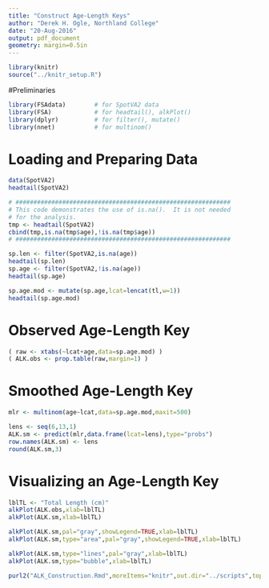 ```yaml
---
title: "Construct Age-Length Keys"
author: "Derek H. Ogle, Northland College"
date: "20-Aug-2016"
output: pdf_document
geometry: margin=0.5in
---
```


```r
library(knitr)
source("../knitr_setup.R")
```

#Preliminaries
```r
library(FSAdata)        # for SpotVA2 data
library(FSA)            # for headtail(), alkPlot()
library(dplyr)          # for filter(), mutate()
library(nnet)           # for multinom()
```

# Loading and Preparing Data
```r
data(SpotVA2)
headtail(SpotVA2)
```

```r
# ############################################################
# This code demonstrates the use of is.na().  It is not needed
# for the analysis.
tmp <- headtail(SpotVA2) 
cbind(tmp,is.na(tmp$age),!is.na(tmp$age))
# ############################################################
```

```r
sp.len <- filter(SpotVA2,is.na(age))
headtail(sp.len)
sp.age <- filter(SpotVA2,!is.na(age))
headtail(sp.age)
```

```r
sp.age.mod <- mutate(sp.age,lcat=lencat(tl,w=1))
headtail(sp.age.mod)
```

# Observed Age-Length Key
```r
( raw <- xtabs(~lcat+age,data=sp.age.mod) )
( ALK.obs <- prop.table(raw,margin=1) )
```

# Smoothed Age-Length Key
```r
mlr <- multinom(age~lcat,data=sp.age.mod,maxit=500)
```
```r
lens <- seq(6,13,1)
ALK.sm <- predict(mlr,data.frame(lcat=lens),type="probs")
row.names(ALK.sm) <- lens
round(ALK.sm,3)
```

# Visualizing an Age-Length Key
```r
lblTL <- "Total Length (cm)"
alkPlot(ALK.obs,xlab=lblTL)
alkPlot(ALK.sm,xlab=lblTL)
```
```r
alkPlot(ALK.sm,pal="gray",showLegend=TRUE,xlab=lblTL)
alkPlot(ALK.sm,type="area",pal="gray",showLegend=TRUE,xlab=lblTL)
```

\newpage
```r
alkPlot(ALK.sm,type="lines",pal="gray",xlab=lblTL)
alkPlot(ALK.sm,type="bubble",xlab=lblTL)
```

```r
purl2("ALK_Construction.Rmd",moreItems="knitr",out.dir="../scripts",topnotes="AFS Kansas City 20-Aug-16")
```
